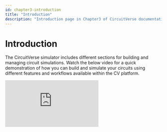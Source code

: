 ```yaml
---
id: chapter3-introduction
title: "Introduction"
description: "Introduction page in Chapter3 of CircuitVerse documentation."
---
```


# Introduction

The CircuitVerse simulator includes different sections for building and managing circuit simulations. Watch the below video for a quick demonstration of how you can build and simulate your circuits using different features and workflows available within the CV platform.

<div class="responsive-iframe">
  <iframe
    src="https://www.youtube.com/embed/F-_uvYJK938"
    title="YouTube video player"
    frameborder="0"
    allow="accelerometer; autoplay; clipboard-write; encrypted-media; gyroscope; picture-in-picture"
    allowfullscreen
  ></iframe>
</div>